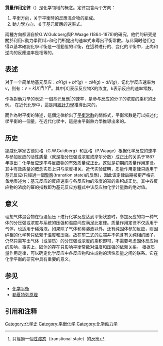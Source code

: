 '''質量作用定律'''（{{lang-en|Law of mass action}}）是化学领域的概念。定律包含两个方向：
# 平衡方向，关于平衡時的反應混合物的組成。
# 動力學方向，关于基元反應的速率式。
兩種方向都源自於G.W.Guldberg與P.Waage (1864-1879)的研究，他們的研究是關於利用<動力學資料>和他們所提出的速率式來導出平衡常數。与此同时他们也得以基本確認化學平衡是一種動態的平衡，在這种进行的、变化的平衡中，正向和逆向的反應速率是相等的。

==表述==
对于一个简单地基元反应：<math>aX(g)+bY(g)=cM(g)+dN(g)</math>，记化学反应速率为<math>v</math>，则有：<math>v=k[X]^a[Y]^b</math>。其中[X]表示反应物X的浓度，k表示反应的速率常数。

作為對動力學的表述:一個基元反應<ref>只經過一個[[过渡态|过渡态]]（transtional state）的反應</ref>的速率，是参与反应的分子的浓度的乘积的比例。 在近代化學中，這是用[[統計力學|統計力學]]推導出來的。

而作為對平衡的陳述，這個定律給出了[[平衡常數|平衡常數]]的關係式，平衡常數是可以描述化學平衡的一個量。在近代化學中，這是由平衡熱力學推導出來的。

==历史==
挪威化学家古德贝格（G.W.Guldberg）和瓦格（P.Waage）根据化学反应的速率与参加反应的活性质量（就是指分压强或浓度或摩尔分数）成正比的关系于1867年提出：化学反应速率与反应物的有效质量成正比。这就是初期的质量作用定律。其中有效质量的概念实质上只与浓度相关。近代实验证明，质量作用定律只适用于基元反应(只經過一個[[暫態|暫態]](transtion state)的反應)，因此该定律后期被更严格完备地表述为：基元反应的反应速率与各反应物的浓度的幂的乘积成正比，其中各反应物的浓度的幂的指数即为基元反应方程式中该反应物化学计量数的绝对值。

==意义==
理想气体混合物在恒温恒压下进行化学反应达到平衡状态时，参加反应的每一种气体的分压强或浓度与系统的压强和温度间应满足此定律。质量作用定律不仅适用于气体，也适用于稀溶液。如果除了气体和稀溶液以外，还有纯固体参加反应，则因纯相的化学势只依赖于温度和压强，故在前二式的左端并不包含有关纯相的因子，仍然只需写出气体（或溶质）的分压强或浓度的乘积即可，不需要考虑固体反应物的影响。事实上，固体的存在只影响平衡常数对温度和压强的依赖关系。 根据质量作用定律，可以确定化学反应中各反应物和生成物的活性质量之间的联系。它在化学平衡的研究中具有重要的意义。 

==参见==
*[[化学平衡|化学平衡]]
*[[勒夏特列原理|勒夏特列原理]]

==引用和注释==
{{reflist}}

[[Category:化学史|Category:化学史]]
[[Category:平衡化学|Category:平衡化学]]
[[Category:化学动力学|Category:化学动力学]]